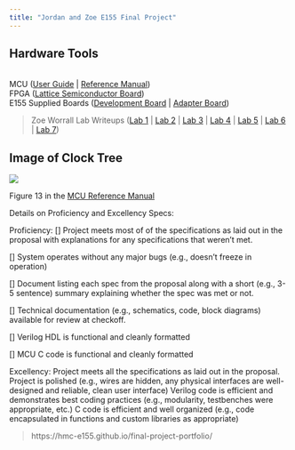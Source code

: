 ```yaml
---
title: "Jordan and Zoe E155 Final Project"
---
```


## Hardware Tools
\
MCU ([User Guide](https://www.st.com/resource/en/datasheet/stm32l432kc.pdf) | [Reference Manual](https://www.st.com/resource/en/reference_manual/rm0394-stm32l41xxx42xxx43xxx44xxx45xxx46xxx-advanced-armbased-32bit-mcus-stmicroelectronics.pdf))\
FPGA ([Lattice Semiconductor Board](https://www.google.com/url?sa=t&source=web&rct=j&opi=89978449&url=https://www.latticesemi.com/-/media/LatticeSemi/Documents/DataSheets/iCE/FPGA-DS-02008-2-0-iCE40-UltraPlus-Family-Data-Sheet.ashx%3Fdocument_id%3D51968&ved=2ahUKEwjo_6n_k5qKAxUyPEQIHVmdB-wQFnoECB0QAQ&usg=AOvVaw32SICrlvohwKNVHOv_RlZg))\
E155 Supplied Boards ([Development Board](https://hmc-e155.github.io/assets/doc/E155%20Development%20Board%20Schematic.pdf) | [Adapter Board](https://hmc-e155.github.io/assets/doc/E155%20Breadboard%20Adapter%20Schematic.pdf))


> Zoe Worrall Lab Writeups ([Lab 1](https://zoe-worrall.github.io/e155_labs/projects/e-155_website/labs/lab1/lab1.html) | [Lab 2](https://zoe-worrall.github.io/e155_labs/projects/e-155_website/labs/lab2/lab2.html) | [Lab 3](https://zoe-worrall.github.io/e155_labs/projects/e-155_website/labs/lab3/lab3.html) | [Lab 4](https://zoe-worrall.github.io/e155_labs/projects/e-155_website/labs/lab4/lab4.html) | [Lab 5](https://zoe-worrall.github.io/e155_labs/projects/e-155_website/labs/lab5/lab5.html) | [Lab 6](https://zoe-worrall.github.io/e155_labs/projects/e-155_website/labs/lab6/lab6.html) | [Lab 7](https://zoe-worrall.github.io/e155_labs/projects/e-155_website/labs/lab7/lab7.html))

::: {.callout-note collapse="true"}
## Image of Clock Tree

![](./mcu_images/clockTree.png)

Figure 13 in the [MCU Reference Manual](https://www.st.com/resource/en/reference_manual/rm0394-stm32l41xxx42xxx43xxx44xxx45xxx46xxx-advanced-armbased-32bit-mcus-stmicroelectronics.pdf)
:::

Details on Proficiency and Excellency Specs:

Proficiency:
[] Project meets most of of the specifications as laid out in the proposal with explanations for any specifications that weren’t met.

[] System operates without any major bugs (e.g., doesn’t freeze in operation)

[] Document listing each spec from the proposal along with a short (e.g., 3-5 sentence) summary explaining whether the spec was met or not.

[] Technical documentation (e.g., schematics, code, block diagrams) available for review at checkoff.

[] Verilog HDL is functional and cleanly formatted

[] MCU C code is functional and cleanly formatted

Excellency:
Project meets all the specifications as laid out in the proposal.
Project is polished (e.g., wires are hidden, any physical interfaces are well-designed and reliable, clean user interface)
Verilog code is efficient and demonstrates best coding practices (e.g., modularity, testbenches were appropriate, etc.)
C code is efficient and well organized (e.g., code encapsulated in functions and custom libraries as appropriate)

> https://hmc-e155.github.io/final-project-portfolio/